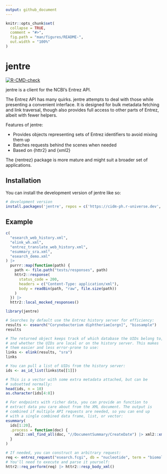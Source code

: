 ```yaml
---
output: github_document
---
```


<!-- README.md is generated from README.Rmd. Please edit that file -->

```r
knitr::opts_chunk$set(
  collapse = TRUE,
  comment = "#>",
  fig.path = "man/figures/README-",
  out.width = "100%"
)
```

# jentre

<!-- badges: start -->
[![R-CMD-check](https://github.com/cidm-ph/jentre/actions/workflows/R-CMD-check.yaml/badge.svg)](https://github.com/cidm-ph/jentre/actions/workflows/R-CMD-check.yaml)
<!-- badges: end -->

jentre is a client for the NCBI's Entrez API.

The Entrez API has many quirks. jentre attempts to deal with those while presenting
a convenient interface. It is designed for bulk metadata fetching and link traversal,
though also provides full access to other parts of Entrez, albeit with fewer helpers.

Features of jentre:

  * Provides objects representing sets of Entrez identifiers to avoid mixing them up
  * Batches requests behind the scenes when needed
  * Based on {httr2} and {xml2}

The {rentrez} package is more mature and might suit a broader set of applications.


## Installation

You can install the development version of jentre like so:

``` r
# development version
install.packages('jentre', repos = c('https://cidm-ph.r-universe.dev', 'https://cloud.r-project.org'))
```

## Example

```r
c(
  "esearch_web_history.xml",
  "elink_wh.xml",
  "entrez_translate_web_history.xml",
  "esummary_sra.xml",
  "esearch_demo.xml"
) |>
  purrr::map(function(path) {
    path <- file.path("tests/responses", path)
    httr2::response(
      status_code = 200,
      headers = c("Content-Type: application/xml"),
      body = readBin(path, "raw", file.size(path))
    )
  }) |>
  httr2::local_mocked_responses()
```

```r
library(jentre)

# Searches by default use the Entrez history server for efficiency:
results <- esearch("Corynebacterium diphtheriae[orgn]", "biosample")
results

# The returned object keeps track of which database the UIDs belong to,
# and whether the UIDs are local or on the history server. This makes
# them easier and less error-prone to use:
links <- elink(results, "sra")
links

# You can pull a list of UIDs from the history server:
ids <- as_id_list(links$to[[1]])

# This is a vector with some extra metadata attached, but can be
# subsetted normally:
head(ids, n = 10)
as.character(ids[4:8])

# For endpoints with richer data, you can provide an function to
# extract data you care about from the XML document. The output is
# combined if multiple API requests are needed, so you can end up
# with a single combined data frame, list, or vector:
esummary(
  ids[1:20],
  .process = function(doc) {
    xml2::xml_find_all(doc, "//DocumentSummary/CreateDate") |> xml2::xml_text()
  }
)

# If needed, you can construct an arbitrary request:
req <- entrez_request("esearch.fcgi", db = "nucleotide", term = "biomol+trna[prop]")
# You'll need to execute and parse it yourself:
httr2::req_perform(req) |> httr2::resp_body_xml()
```
